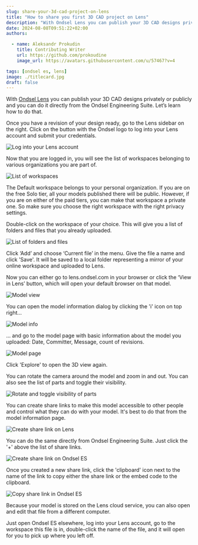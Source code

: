 ```yaml
---
slug: share-your-3d-cad-project-on-lens
title: "How to share you first 3D CAD project on Lens"
description: "With Ondsel Lens you can publish your 3D CAD designs privately or publicly and you can do it directly from the Ondsel Engineering Suite."
date: 2024-08-08T09:51:22+02:00
authors:

  - name: Aleksandr Prokudin
    title: Contributing Writer
    url: https://github.com/prokoudine
    image_url: https://avatars.githubusercontent.com/u/57467?v=4

tags: [ondsel es, lens]
image: ./titlecard.jpg
draft: false
---
```


With [Ondsel Lens](https://lens.ondsel.com) you can publish your 3D CAD designs privately or publicly and you can do it directly from the Ondsel Engineering Suite. Let’s learn how to do that.

<!-- truncate -->

<Youtube v="8L0jRRfUzsE" />

Once you have a revision of your design ready, go to the Lens sidebar on the right. Click on the button with the Ondsel logo to log into your Lens account and submit your credentials.

![Log into your Lens account](design-ready-login.webp)

Now that you are logged in, you will see the list of workspaces belonging to various organizations you are part of.

![List of workspaces](list-of-workspaces.webp)

The Default workspace belongs to your personal organization. If you are on the free Solo tier, all your models published there will be public. However, if you are on either of the paid tiers, you can make that workspace a private one. So make sure you choose the right workspace with the right privacy settings.

Double-click on the workspace of your choice. This will give you a list of folders and files that you already uploaded. 

![List of folders and files](list-of-folders-and-files.webp)

Click ‘Add’ and choose ‘Current file’ in the menu. Give the file a name and click 'Save'. It will be saved to a local folder representing a mirror of your online workspace and uploaded to Lens. 

Now you can either go to lens.ondsel.com in your browser or click the ‘View in Lens’ button, which will open your default browser on that model.

![Model view](model-view.webp)

You can open the model information dialog by clicking the 'i' icon on top right…

![Model info](model-info.webp)

… and go to the model page with basic information about the model you uploaded: Date, Committer, Message, count of revisions.

![Model page](model-page.webp)

Click 'Explore' to open the 3D view again.

You can rotate the camera around the model and zoom in and out. You can also see the list of parts and toggle their visibility.

![Rotate and toggle visibility of parts](rotate-and-toggle.webp)

You can create share links to make this model accessible to other people and control what they can do with your model. It's best to do that from the model information page.

![Create share link on Lens](create-share-link-on-lens.webp)

You can do the same directly from Ondsel Engineering Suite. Just click the '+' above the list of share links.

![Create share link on Ondsel ES](create-share-link-on-oes.webp)

Once you created a new share link, click the 'clipboard' icon next to the name of the link to copy either the share link or the embed code to the clipboard.

![Copy share link in Ondsel ES](copy-share-link-oes.webp)

Because your model is stored on the Lens cloud service, you can also open and edit that file from a different computer.

Just open Ondsel ES elsewhere, log into your Lens account, go to the workspace this file is in, double-click the name of the file, and it will open for you to pick up where you left off.

